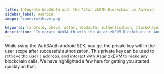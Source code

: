 ```yaml
---
title: Integrate Web3Auth with the Astar zkEVM Blockchain in Android
sidebar_label: Android
image: 'banners/zkevm.png'

keywords: [android, zkevm, astar, web3auth, authentication, blockchain]
description: 'Integrate Web3Auth with the Astar zkEVM Blockchain in Android | Documentation - Web3Auth'
---
```



<SEO
  title="Integrate Web3Auth with the Astar zkEVM Blockchain in Android"
  description="Integrate Web3Auth with the Astar zkEVM Blockchain in Android | Documentation - Web3Auth"
  image="https://web3auth.io/docs/banners/zkevm.png"
  slug="/embedded-wallets/connect-blockchain/evm/zkevm/android"
/>

While using the Web3Auth Android SDK, you get the private key within the user scope after successful authorization. This private key can be used to retrieve the user's address, and interact with [Astar zkEVM](https://docs.astar.network/docs/build/zkEVM/) to make any blockchain calls. We have highlighted a few here for getting you started quickly on that.

<EVMInteraction />
